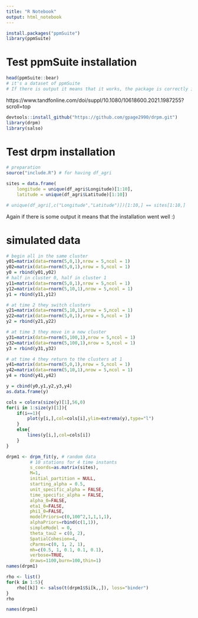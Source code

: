 ```yaml
---
title: "R Notebook"
output: html_notebook
---
```


```r
install.packages("ppmSuite")
library(ppmSuite)
```

# Test ppmSuite installation
```r
head(ppmSuite::bear)
# it's a dataset of ppmSuite
# If there is output it means that it works, the package is correctly installed
```





https://www.tandfonline.com/doi/suppl/10.1080/10618600.2021.1987255?scroll=top
```r
devtools::install_github("https://github.com/gpage2990/drpm.git")
library(drpm)
library(salso)
```

# Test drpm installation
```r
# preparation
source("include.R") # for having df_agri

sites = data.frame(
	longitude = unique(df_agri$Longitude)[1:10], 
	latitude = unique(df_agri$Latitude)[1:10])

# unique(df_agri[,c("Longitude","Latitude")])[1:10,] == sites[1:10,]
```

Again if there is some output it means that the installation went well :)

# simulated data
```r
# begin all in the same cluster
y01=matrix(data=rnorm(5,0,1),nrow = 5,ncol = 1)
y02=matrix(data=rnorm(5,0,1),nrow = 5,ncol = 1)
y0 = rbind(y01,y02)
# half in cluster 0, half in cluster 1
y11=matrix(data=rnorm(5,0,1),nrow = 5,ncol = 1)
y12=matrix(data=rnorm(5,10,1),nrow = 5,ncol = 1)
y1 = rbind(y11,y12)

# at time 2 they switch clusters
y21=matrix(data=rnorm(5,10,1),nrow = 5,ncol = 1)
y22=matrix(data=rnorm(5,0,1),nrow = 5,ncol = 1)
y2 = rbind(y21,y22)

# at time 3 they move in a new cluster
y31=matrix(data=rnorm(5,100,1),nrow = 5,ncol = 1)
y32=matrix(data=rnorm(5,100,1),nrow = 5,ncol = 1)
y3 = rbind(y31,y32)

# at time 4 they return to the clusters at 1
y41=matrix(data=rnorm(5,0,1),nrow = 5,ncol = 1)
y42=matrix(data=rnorm(5,10,1),nrow = 5,ncol = 1)
y4 = rbind(y41,y42)

y = cbind(y0,y1,y2,y3,y4)
as.data.frame(y)

cols = colora(size(y)[1],56,0)
for(i in 1:size(y)[1]){
	if(i==1){
		plot(y[i,],col=cols[i],ylim=extrema(y),type="l")
	}
	else{
		lines(y[i,],col=cols[i])
	}
}
```


```r
drpm1 <- drpm_fit(y, # random data
		 # 10 stations for 4 time instants
         s_coords=as.matrix(sites),
         M=1,
         initial_partition = NULL,
         starting_alpha = 0.5,
         unit_specific_alpha = FALSE,
         time_specific_alpha = FALSE,
         alpha_0=FALSE,
         eta1_0=FALSE,
         phi1_0=FALSE,
         modelPriors=c(0,100^2,1,1,1,1),
         alphaPriors=rbind(c(1,1)),
         simpleModel = 0,
         theta_tau2 = c(0, 2),
         SpatialCohesion=4,
         cParms=c(0, 1, 2, 1),
         mh=c(0.5, 1, 0.1, 0.1, 0.1),
         verbose=TRUE,
         draws=1100,burn=100,thin=1)
names(drpm1)
```
```r
rho <- list()
for(k in 1:5){
	rho[[k]] <- salso(t(drpm1$Si[k,,]), loss="binder")
}
rho
```

```r
names(drpm1)
```



